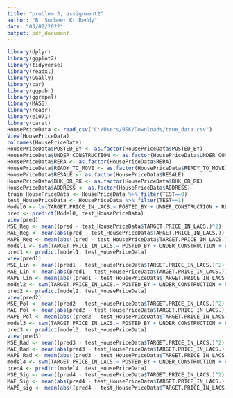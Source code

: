 ```yaml
---
title: "problem 3, assignment2"
author: "B. Sudheer Kr Reddy"
date: "03/02/2022"
output: pdf_document
---
```


```r
library(dplyr)
library(ggplot2)
library(tidyverse)
library(readxl)
library(GGally)
library(car)
library(ggpubr)
library(ggrepel)
library(MASS)
library(readr)
library(e1071)
library(caret)
HousePriceData <- read_csv("C:/Users/BSK/Downloads/true_data.csv")
View(HousePriceData)
colnames(HousePriceData)
HousePriceData$POSTED_BY <- as.factor(HousePriceData$POSTED_BY)
HousePriceData$UNDER_CONSTRUCTION <- as.factor(HousePriceData$UNDER_CONSTRUCTION)
HousePriceData$RERA <- as.factor(HousePriceData$RERA)
HousePriceData$READY_TO_MOVE <- as.factor(HousePriceData$READY_TO_MOVE)
HousePriceData$RESALE <- as.factor(HousePriceData$RESALE)
HousePriceData$BHK_OR_RK <- as.factor(HousePriceData$BHK_OR_RK)
HousePriceData$ADDRESS <- as.factor(HousePriceData$ADDRESS)
train_HousePriceData <- HousePriceData %>% filter(TEST==0)
test_HousePriceData <- HousePriceData %>% filter(TEST==1)
Model0 <- lm(TARGET.PRICE_IN_LACS.~ POSTED_BY + UNDER_CONSTRUCTION + RERA + READY_TO_MOVE + RESALE + BHK_NO. + SQUARE_FT + LONGITUDE + LATITUDE, train_HousePriceData)
pred <- predict(Model0, test_HousePriceData)
view(pred)
MSE_Reg <- mean((pred - test_HousePriceData$TARGET.PRICE_IN_LACS.)^2)
MAE_Reg <- mean(abs(pred - test_HousePriceData$TARGET.PRICE_IN_LACS.))
MAPE_Reg <- mean(abs((pred - test_HousePriceData$TARGET.PRICE_IN_LACS.)/test_HousePriceData$TARGET.PRICE_IN_LACS.))
model1 <- svm(TARGET.PRICE_IN_LACS.~ POSTED_BY + UNDER_CONSTRUCTION + RERA + READY_TO_MOVE + RESALE + BHK_NO. + SQUARE_FT + LONGITUDE + LATITUDE, train_HousePriceData,kernel = "linear", scale = TRUE, nu = 0.1)
pred1 <- predict(model1, test_HousePriceData)
view(pred1)
MSE_Lin <- mean((pred1 - test_HousePriceData$TARGET.PRICE_IN_LACS.)^2)
MAE_Lin <- mean(abs(pred1 - test_HousePriceData$TARGET.PRICE_IN_LACS.))
MAPE_Lin <- mean(abs((pred1 - test_HousePriceData$TARGET.PRICE_IN_LACS.)/test_HousePriceData$TARGET.PRICE_IN_LACS.))
model2 <- svm(TARGET.PRICE_IN_LACS.~ POSTED_BY + UNDER_CONSTRUCTION + RERA + READY_TO_MOVE + RESALE + BHK_NO. + SQUARE_FT + LONGITUDE + LATITUDE, data = train_HousePriceData, kernel = "polynomial", scale = TRUE, nu = 0.1, degree = 1)
pred2 <- predict(model2, test_HousePriceData)
view(pred2)
MSE_Pol <- mean((pred2 - test_HousePriceData$TARGET.PRICE_IN_LACS.)^2)
MAE_Pol <- mean(abs(pred2 - test_HousePriceData$TARGET.PRICE_IN_LACS.))
MAPE_Pol <- mean(abs((pred2 - test_HousePriceData$TARGET.PRICE_IN_LACS.)/test_HousePriceData$TARGET.PRICE_IN_LACS.))
model3 <- svm(TARGET.PRICE_IN_LACS.~ POSTED_BY + UNDER_CONSTRUCTION + RERA + READY_TO_MOVE + RESALE + BHK_NO. + SQUARE_FT + LONGITUDE + LATITUDE, data = train_HousePriceData, kernel = "radial", scale = TRUE, nu = 0.1)
pred3 <- predict(model3, test_HousePriceData)
view(pred3)
MSE_Rad <- mean((pred3 - test_HousePriceData$TARGET.PRICE_IN_LACS.)^2)
MAE_Rad <- mean(abs(pred3 - test_HousePriceData$TARGET.PRICE_IN_LACS.))
MAPE_Rad <- mean(abs((pred3 - test_HousePriceData$TARGET.PRICE_IN_LACS.)/test_HousePriceData$TARGET.PRICE_IN_LACS.))
model4 <- svm(TARGET.PRICE_IN_LACS.~ POSTED_BY + UNDER_CONSTRUCTION + RERA + READY_TO_MOVE + RESALE + BHK_NO. + SQUARE_FT + LONGITUDE + LATITUDE, data = train_HousePriceData, kernel = "sigmoid", scale = TRUE, nu = 0.1)
pred4 <- predict(model4, test_HousePriceData)
MSE_Sig <- mean((pred4 - test_HousePriceData$TARGET.PRICE_IN_LACS.)^2)
MAE_Sig <- mean(abs(pred4 - test_HousePriceData$TARGET.PRICE_IN_LACS.))
MAPE_sig <- mean(abs((pred4 - test_HousePriceData$TARGET.PRICE_IN_LACS.)/test_HousePriceData$TARGET.PRICE_IN_LACS.))
```

